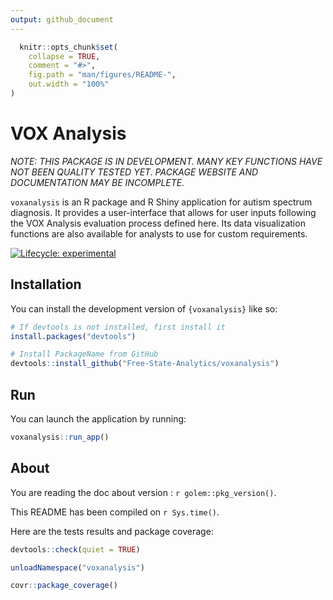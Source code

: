 ```yaml
---
output: github_document
---
```


<!-- README.md is generated from README.Rmd. Please edit that file -->

```r
  knitr::opts_chunk$set(
    collapse = TRUE,
    comment = "#>",
    fig.path = "man/figures/README-",
    out.width = "100%"
)
```

# VOX Analysis

*NOTE: THIS PACKAGE IS IN DEVELOPMENT. MANY KEY FUNCTIONS HAVE NOT BEEN QUALITY TESTED YET. PACKAGE WEBSITE AND DOCUMENTATION MAY BE INCOMPLETE.*

`voxanalysis` is an R package and R Shiny application for autism spectrum diagnosis. It provides a user-interface that allows for user inputs following the VOX Analysis evaluation process defined here. Its data visualization functions are also available for analysts to use for custom requirements.

<!-- badges: start -->
[![Lifecycle: experimental](https://img.shields.io/badge/lifecycle-experimental-orange.svg)](https://lifecycle.r-lib.org/articles/stages.html#experimental)
<!-- badges: end -->

## Installation

You can install the development version of `{voxanalysis}` like so:

```r
# If devtools is not installed, first install it
install.packages("devtools")

# Install PackageName from GitHub
devtools::install_github("Free-State-Analytics/voxanalysis")

```

## Run

You can launch the application by running:

```r
voxanalysis::run_app()
```

## About

You are reading the doc about version : `r golem::pkg_version()`.

This README has been compiled on `r Sys.time()`.

Here are the tests results and package coverage:

```r
devtools::check(quiet = TRUE)
```

```r
unloadNamespace("voxanalysis")
```

```r
covr::package_coverage()
```
